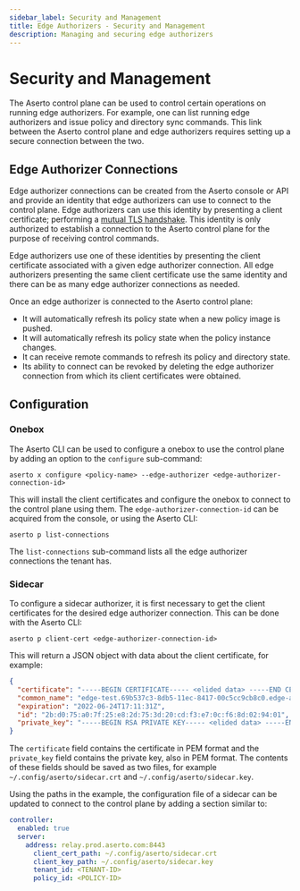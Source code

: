 ```yaml
---
sidebar_label: Security and Management
title: Edge Authorizers - Security and Management
description: Managing and securing edge authorizers
---
```

# Security and Management

The Aserto control plane can be used to control certain operations on running edge authorizers. For example, one can
list running edge authorizers and issue policy and directory sync commands. This link between the Aserto control plane
and edge authorizers requires setting up a secure connection between the two.

## Edge Authorizer Connections

Edge authorizer connections can be created from the Aserto console or API and provide an identity that edge authorizers
can use to connect to the control plane. Edge authorizers can use this identity by presenting a client certificate;
performing a [mutual TLS handshake](https://en.wikipedia.org/wiki/Mutual_authentication). This identity is only
authorized to establish a connection to the Aserto control plane for the purpose of receiving control commands.

Edge authorizers use one of these identities by presenting the client certificate associated with a given edge authorizer
connection. All edge authorizers presenting the same client certificate use the same identity and there can be as many
edge authorizer connections as needed.

Once an edge authorizer is connected to the Aserto control plane:
- It will automatically refresh its policy state when a new policy image is pushed.
- It will automatically refresh its policy state when the policy instance changes.
- It can receive remote commands to refresh its policy and directory state.
- Its ability to connect can be revoked by deleting the edge authorizer connection from which its client certificates
  were obtained.

## Configuration

### Onebox

The Aserto CLI can be used to configure a onebox to use the control plane by adding an option to the `configure`
sub-command:
```
aserto x configure <policy-name> --edge-authorizer <edge-authorizer-connection-id>
```

This will install the client certificates and configure the onebox to connect to the control plane using them. The
`edge-authorizer-connection-id` can be acquired from the console, or using the Aserto CLI:

```
aserto p list-connections
```

The `list-connections` sub-command lists all the edge authorizer connections the tenant has.

### Sidecar

To configure a sidecar authorizer, it is first necessary to get the client certificates for the desired edge authorizer
connection. This can be done with the Aserto CLI:

```
aserto p client-cert <edge-authorizer-connection-id>
```

This will return a JSON object with data about the client certificate, for example:

```json
{                                                                                                                                            
  "certificate": "-----BEGIN CERTIFICATE----- <elided data> -----END CERTIFICATE-----",                                                                                                                                   
  "common_name": "edge-test.69b537c3-8db5-11ec-8417-00c5cc9cb8c0.edge-authorizer.aserto.com",                                                        
  "expiration": "2022-06-24T17:11:31Z",                                                                                                      
  "id": "2b:d0:75:a0:7f:25:e8:2d:75:3d:20:cd:f3:e7:0c:f6:8d:02:94:01",                                                                       
  "private_key": "-----BEGIN RSA PRIVATE KEY----- <elided data> -----END RSA PRIVATE KEY-----"                                                                                                              
}                                                                                                                                            
```

The `certificate` field contains the certificate in PEM format and the `private_key` field contains the private key,
also in PEM format. The contents of these fields should be saved as two files, for example
`~/.config/aserto/sidecar.crt` and `~/.config/aserto/sidecar.key`.

Using the paths in the example, the configuration file of a sidecar can be updated to connect to the control plane by
adding a section similar to:

```yaml
controller:
  enabled: true
  server:
    address: relay.prod.aserto.com:8443
      client_cert_path: ~/.config/aserto/sidecar.crt
      client_key_path: ~/.config/aserto/sidecar.key
      tenant_id: <TENANT-ID>
      policy_id: <POLICY-ID>
```
